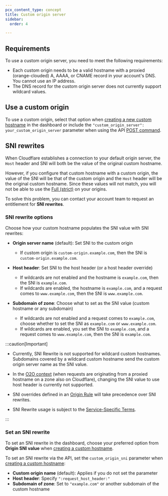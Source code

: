 ```yaml
---
pcx_content_type: concept
title: Custom origin server
sidebar:
  order: 4

---
```



<Render file="custom-origin-server-definition" />

<Render file="ssl-for-saas-plan-limitation" />

## Requirements

To use a custom origin server, you need to meet the following requirements:

* Each custom origin needs to be a valid hostname with a proxied (orange-clouded) A, AAAA, or CNAME record in your account's DNS. You cannot use an IP address.
* The DNS record for the custom origin server does not currently support wildcard values.

## Use a custom origin

To use a custom origin, select that option when [creating a new custom hostname](/cloudflare-for-platforms/cloudflare-for-saas/security/certificate-management/issue-and-validate/) in the dashboard or include the `"custom_origin_server": your_custom_origin_server` parameter when using the API [POST command](/api/resources/custom_hostnames/methods/create/).

## SNI rewrites

When Cloudflare establishes a connection to your default origin server, the `Host` header and <GlossaryTooltip term="Server Name Indication (SNI)">SNI</GlossaryTooltip> will both be the value of the original custom hostname.

However, if you configure that custom hostname with a custom origin, the value of the SNI will be that of the custom origin and the `Host` header will be the original custom hostname. Since these values will not match, you will not be able to use the [Full (strict)](/ssl/origin-configuration/ssl-modes/full-strict/) on your origins.

To solve this problem, you can contact your account team to request an entitlement for **SNI rewrites**.

### SNI rewrite options

Choose how your custom hostname populates the SNI value with SNI rewrites:

* **Origin server name** (default): Set SNI to the custom origin

  * If custom origin is `custom-origin.example.com`, then the SNI is `custom-origin.example.com`.

* **Host header**: Set SNI to the host header (or a host header override)

  * If wildcards are not enabled and the hostname is `example.com`, then the SNI is `example.com`.
  * If wildcards are enabled, the hostname is `example.com`, and a request comes to `www.example.com`, then the SNI is `www.example.com`.

* **Subdomain of zone**: Choose what to set as the SNI value (custom hostname or any subdomain)
  * If wildcards are not enabled and a request comes to `example.com`, choose whether to set the SNI as `example.com` or `www.example.com`.
  * If wildcards are enabled, you set the SNI to `example.com`, and a request comes to `www.example.com`, then the SNI is `example.com`.

:::caution[Important]


* Currently, SNI Rewrite is not supported for wildcard custom hostnames. Subdomains covered by a wildcard custom hostname send the custom origin server name as the SNI value.

* In the [O2O context](/cloudflare-for-platforms/cloudflare-for-saas/saas-customers/how-it-works/) (when requests are originating from a proxied hostname on a zone also on Cloudflare), changing the SNI value to use host header is currently not supported.

* SNI overrides defined in an [Origin Rule](/rules/origin-rules/) will take precedence over SNI rewrites.

* SNI Rewrite usage is subject to the [Service-Specific Terms](https://www.cloudflare.com/service-specific-terms-application-services/#ssl-for-saas-terms).


:::

### Set an SNI rewrite

To set an SNI rewrite in the dashboard, choose your preferred option from **Origin SNI value** when [creating a custom hostname](/cloudflare-for-platforms/cloudflare-for-saas/security/certificate-management/issue-and-validate/).

To set an SNI rewrite via the API, set the `custom_origin_sni` parameter when [creating a custom hostname](/api/resources/custom_hostnames/methods/create/):

* **Custom origin name** (default): Applies if you do not set the parameter
* **Host header**: Specify `":request_host_header:"`
* **Subdomain of zone**: Set to `"example.com"` or another subdomain of the custom hostname

